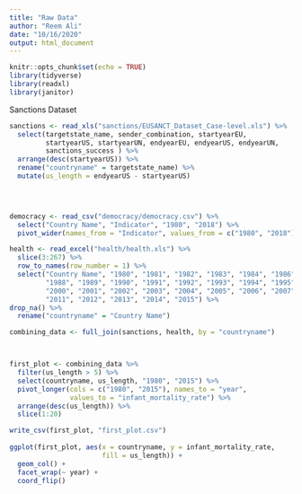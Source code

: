 ```yaml
---
title: "Raw Data"
author: "Reem Ali"
date: "10/16/2020"
output: html_document
---
```


```r
knitr::opts_chunk$set(echo = TRUE)
library(tidyverse)
library(readxl)
library(janitor)
```

Sanctions Dataset 

```r
sanctions <- read_xls("sanctions/EUSANCT_Dataset_Case-level.xls") %>%
  select(targetstate_name, sender_combination, startyearEU,
         startyearUS, startyearUN, endyearEU, endyearUS, endyearUN, 
         sanctions_success ) %>%
  arrange(desc(startyearUS)) %>%
  rename("countryname" = targetstate_name) %>%
  mutate(us_length = endyearUS - startyearUS)


  
```

```r
democracy <- read_csv("democracy/democracy.csv") %>%
  select("Country Name", "Indicator", "1980", "2018") %>%
  pivot_wider(names_from = "Indicator", values_from = c("1980", "2018"))
```

```r
health <- read_excel("health/health.xls") %>%
  slice(3:267) %>%
  row_to_names(row_number = 1) %>%
  select("Country Name", "1980", "1981", "1982", "1983", "1984", "1986", "1987",
         "1988", "1989", "1990", "1991", "1992", "1993", "1994", "1995", "1996", "1997", "1998", "1999",
         "2000", "2001", "2002", "2003", "2004", "2005", "2006", "2007", "2008", "2009", "2010",
         "2011", "2012", "2013", "2014", "2015") %>%
drop_na() %>%
  rename("countryname" = "Country Name")
```

```r
combining_data <- full_join(sanctions, health, by = "countryname")



first_plot <- combining_data %>%
  filter(us_length > 5) %>%
  select(countryname, us_length, "1980", "2015") %>%
  pivot_longer(cols = c("1980", "2015"), names_to = "year", 
               values_to = "infant_mortality_rate") %>%
  arrange(desc(us_length)) %>%
  slice(1:20) 

write_csv(first_plot, "first_plot.csv")
  
ggplot(first_plot, aes(x = countryname, y = infant_mortality_rate, 
                       fill = us_length)) +
  geom_col() +
  facet_wrap(~ year) +
  coord_flip()
```

